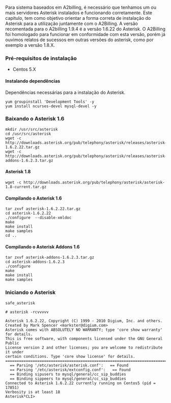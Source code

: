 Para sistema baseados em A2billing, é necessário que tenhamos  um ou mais servidores Asterisk instalados e funcionando corretamente.
Este capitulo, tem como objetivo orientar a forma correta de instalação do Asterisk para a utilização juntamente com o A2Billing.
A versão recomentada para o A2billing 1.9.4 é a versão 1.6.22 do Asterisk. O A2Billing foi homologado para funcionar em conformidade com esta versão, porém já ouvimos relatos de sucessos em outras versões do asterisk, como por exemplo a versão 1.8.X.
<br>

===Pré-requisitos de instalação===

* Centos 5.X<br>

====Instalando dependências====

Dependências necessárias para a instalação do Asterisk.

<pre>
yum groupinstall 'Development Tools' -y
yum install ncurses-devel mysql-devel -y
</pre>

===Baixando o Asterisk 1.6===

<pre>
mkdir /usr/src/asterisk
cd /usr/src/asterisk
wget -c http://downloads.asterisk.org/pub/telephony/asterisk/releases/asterisk-1.6.2.22.tar.gz
wget -c http://downloads.asterisk.org/pub/telephony/asterisk/releases/asterisk-addons-1.6.2.3.tar.gz
</pre>

====Asterisk 1.8====

<pre>
wget -c http://downloads.asterisk.org/pub/telephony/asterisk/asterisk-1.8-current.tar.gz
</pre>


====Compilando o Asterisk 1.6====
<pre>
tar zxvf asterisk-1.6.2.22.tar.gz
cd asterisk-1.6.2.22
./configure  --disable-xmldoc
make
make install
make samples
cd ..
</pre>

====Compilando o Asterisk Addons 1.6====
<pre>
tar zxvf asterisk-addons-1.6.2.3.tar.gz
cd asterisk-addons-1.6.2.3
./configure
make
make install
make samples
</pre>

===Iniciando o Asterisk===

<pre>
safe_asterisk

# asterisk -rcvvvvv

Asterisk 1.6.2.22, Copyright (C) 1999 - 2010 Digium, Inc. and others.
Created by Mark Spencer <markster@digium.com>
Asterisk comes with ABSOLUTELY NO WARRANTY; type 'core show warranty' for details.
This is free software, with components licensed under the GNU General Public
License version 2 and other licenses; you are welcome to redistribute it under
certain conditions. Type 'core show license' for details.
=========================================================================
  == Parsing '/etc/asterisk/asterisk.conf':   == Found
  == Parsing '/etc/asterisk/extconfig.conf':   == Found
  == Binding sipusers to mysql/general/cc_sip_buddies
  == Binding sippeers to mysql/general/cc_sip_buddies
Connected to Asterisk 1.6.2.22 currently running on Centos5 (pid = 17851)
Verbosity is at least 18
Asterisk*CLI> 
</pre>